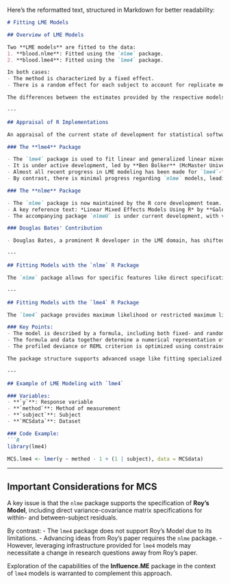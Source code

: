 Here’s the reformatted text, structured in Markdown for better readability:

```markdown
# Fitting LME Models

## Overview of LME Models

Two **LME models** are fitted to the data:
1. **blood.nlme**: Fitted using the `nlme` package.
2. **blood.lme4**: Fitted using the `lme4` package.

In both cases:
- The method is characterized by a fixed effect.
- There is a random effect for each subject to account for replicate measurements associated with each subject.

The differences between the estimates provided by the respective models are negligible due to the simplicity of the model specifications.

---

## Appraisal of R Implementations

An appraisal of the current state of development for statistical software focuses on fitting LME models, particularly the R packages `nlme` and `lme4`.

### The **lme4** Package

- The `lme4` package is used to fit linear and generalized linear mixed-effects models in R.
- It is under active development, led by **Ben Bolker** (McMaster University, Canada).
- Almost all recent progress in LME modeling has been made for `lme4`-fitted models, particularly with the **Influence.ME** package (Nieuwenhuis et al., 2014).
- By contrast, there is minimal progress regarding `nlme` models, leading to exploration of the development workflows for both packages.

### The **nlme** Package

- The `nlme` package is now maintained by the R core development team.
- A key reference text: *Linear Mixed Effects Models Using R* by **Galecki & Burzykowski**.
- The accompanying package `nlmeU` is under current development, with version `0.70-3`.

### Douglas Bates' Contribution

- Douglas Bates, a prominent R developer in the LME domain, has shifted focus to developing LME models in Julia. This move has impacted active contributions to `nlme` and `lme4`.

---

## Fitting Models with the `nlme` R Package

The `nlme` package allows for specific features like direct specification of variance-covariance (VC) matrices for within-subject and between-subject residuals. This feature is particularly suitable for implementing **Roy's Model**.

---

## Fitting Models with the `lme4` R Package

The `lme4` package provides maximum likelihood or restricted maximum likelihood (REML) estimates for linear mixed-effects models using the `lmer` function. 

### Key Points:
- The model is described by a formula, including both fixed- and random-effects terms.
- The formula and data together determine a numerical representation of the model.
- The profiled deviance or REML criterion is optimized using constrained optimization functions in R.

The package structure supports advanced usage like fitting specialized linear mixed models (e.g., those incorporating pedigrees or smoothing splines) that are not easily defined in `lmer`'s formula language.

---

## Example of LME Modeling with `lme4`

### Variables:
- **`y`**: Response variable
- **`method`**: Method of measurement
- **`subject`**: Subject
- **`MCSdata`**: Dataset

### Code Example:
```R
library(lme4)

MCS.lme4 <- lmer(y ~ method - 1 + (1 | subject), data = MCSdata)
```

---

## Important Considerations for MCS

A key issue is that the `nlme` package supports the specification of **Roy's Model**, including direct variance-covariance matrix specifications for within- and between-subject residuals. 

By contrast:
- The `lme4` package does not support Roy's Model due to its limitations.
- Advancing ideas from Roy's paper requires the `nlme` package.
- However, leveraging infrastructure provided for `lme4` models may necessitate a change in research questions away from Roy's paper.

Exploration of the capabilities of the **Influence.ME** package in the context of `lme4` models is warranted to complement this approach.
